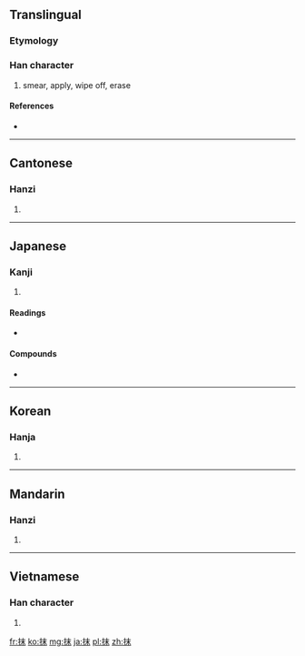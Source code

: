 ==Translingual==
===Etymology===
{{Han compound|手|末|alt1=扌|ls=psc|c1=s|c2=p}}

===Han character===
{{Han char|rn=64|rad=手|as=05|sn=8|four=5509<sub>0</sub>|canj=手木十 (QDJ)}}

# smear, apply, wipe off, erase

====References====
* {{Han ref|kx=0424.040|dkj=11926|dj=0771.160|hdz=31847.080|uh=62B9|ud=25273|bh=A9D9|bd=43481}}

----

==Cantonese==

===Hanzi===
{{yue-hanzi|jyut=|y=maat3, mut3}}

# {{defn|lang=yue|sort=手05}}

----

==Japanese==

===Kanji===
{{ja-kanji|grade=c|rs=手05}}

# {{defn|lang=ja|sort=手05}}

====Readings====
* {{ja-readings|on=[[まつ]] (matsu)|kun=[[する]] (suru)}}

====Compounds====
* {{term|抹茶||[[matcha]], powdered green tea|tr=[[まっちゃ]], [[matcha]]|lang=ja|sc=Jpan}}

----

==Korean==

===Hanja===
{{ko-hanja|hangeul=말|eumhun=|rv=mal|mr=mal|y=mal}}

# {{defn|lang=ko|sort=手05}}

----

==Mandarin==

===Hanzi===
{{cmn-hanzi|pin=[[mǒ]] ([[mo3]])|wg=mo<sup>3</sup>}}

# {{defn|lang=cmn|sort=手05}}

----

==Vietnamese==

===Han character===
{{vi-hantu|[[mạt]]|rs=手05}}

# {{defn|lang=vi|sort=手05}}

[[fr:抹]]
[[ko:抹]]
[[mg:抹]]
[[ja:抹]]
[[pl:抹]]
[[zh:抹]]